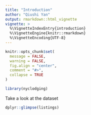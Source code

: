 ```yaml
---
title: "Introduction"
author: "Qiushi Yan"
output: rmarkdown::html_vignette
vignette: >
  %\VignetteIndexEntry{introduction}
  %\VignetteEngine{knitr::rmarkdown}
  %\VignetteEncoding{UTF-8}
---
```


```r
knitr::opts_chunk$set(
  message = FALSE,
  warning = FALSE,
  fig.align = "center",
  comment = "#>",
  collapse = TRUE
)
```


```r
library(nyclodging)
```

Take a look at the dataset

```r
dplyr::glimpse(listings)
```

